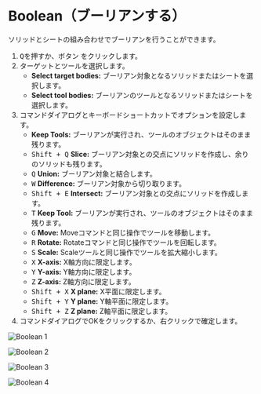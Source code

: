
# Boolean（ブーリアンする）

<Reference shortcut="Q" command="Boolean" button="Left of Command Bar" />

ソリッドとシートの組み合わせでブーリアンを行うことができます。

1. <kbd>Q</kbd>を押すか、ボタン <ButtonIcon type="button-boolean" /> をクリックします。
2. ターゲットとツールを選択します。
   - **Select target bodies:** ブーリアン対象となるソリッドまたはシートを選択します。
   - **Select tool bodies:**  ブーリアンのツールとなるソリッドまたはシートを選択します。
3. コマンドダイアログとキーボードショートカットでオプションを設定します。
   - **Keep Tools:** ブーリアンが実行され、ツールのオブジェクトはそのまま残ります。
   - <kbd>Shift + Q</kbd> **Slice:** ブーリアン対象との交点にソリッドを作成し、余りのソリッドも残ります。
   - <kbd>Q</kbd> **Union:** ブーリアン対象と結合します。
   - <kbd>W</kbd> **Difference:** ブーリアン対象から切り取ります。
   - <kbd>Shift + E</kbd> **Intersect:** ブーリアン対象との交点にソリッドを作成します。
   - <kbd>T</kbd> **Keep Tool:** ブーリアンが実行され、ツールのオブジェクトはそのまま残ります。
   - <kbd>G</kbd> **Move:** Moveコマンドと同じ操作でツールを移動します。
   - <kbd>R</kbd> **Rotate:** Rotateコマンドと同じ操作でツールを回転します。
   - <kbd>S</kbd> **Scale:** Scaleツールと同じ操作でツールを拡大縮小します。
   - <kbd>X</kbd> **X-axis:** X軸方向に限定します。
   - <kbd>Y</kbd> **Y-axis:** Y軸方向に限定します。
   - <kbd>Z</kbd> **Z-axis:** Z軸方向に限定します。
   - <kbd>Shift + X</kbd> **X plane:** X平面に限定します。
   - <kbd>Shift + Y</kbd> **Y plane:** Y軸平面に限定します。
   - <kbd>Shift + Z</kbd> **Z plane:** Z軸平面に限定します。
4. コマンドダイアログでOKをクリックするか、右クリックで確定します。

![Boolean 1](/img/boolean-1.png )

![Boolean 2](/img/boolean-2.png )

![Boolean 3](/img/boolean-3.png )

![Boolean 4](/img/boolean-4.png )



